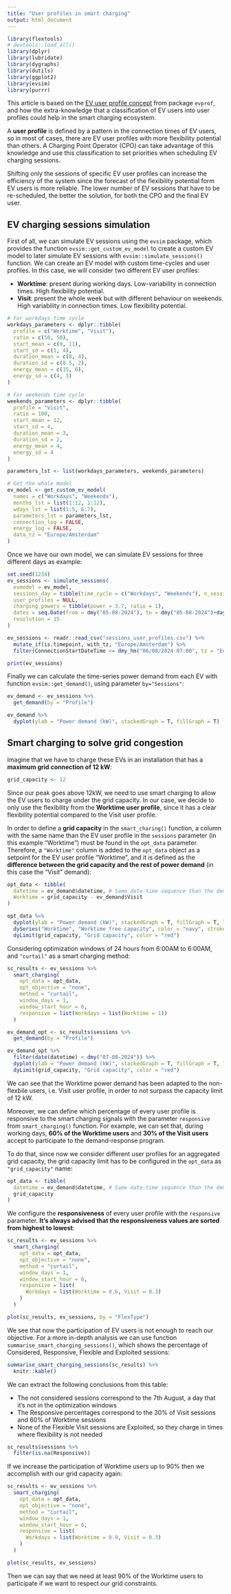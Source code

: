 ```yaml
---
title: "User profiles in smart charging"
output: html_document
---
```



```r
library(flextools)
# devtools::load_all()
library(dplyr)
library(lubridate)
library(dygraphs)
library(dutils)
library(ggplot2)
library(evsim)
library(purrr)
```


This article is based on the [EV user profile concept](https://resourcefully-dev.github.io/evprof/articles/evprof.html) from package `evprof`, and how the extra-knowledge that a classification of EV users into user profiles could help in the smart charging ecosystem. 

A **user profile** is defined by a pattern in the connection times of EV users, so in most of cases, there are EV user profiles with more flexibility potential than others. A Charging Point Operator (CPO) can take advantage of this knowledge and use this classification to set priorities when scheduling EV charging sessions.

Shifting only the sessions of specific EV user profiles can increase the efficiency of the system since the forecast of the flexibility potential form EV users is more reliable. The lower number of EV sessions that have to be re-scheduled, the better the solution, for both the CPO and the final EV user.

## EV charging sessions simulation

First of all, we can simulate EV sessions using the `evsim` package, which provides the function `evsim::get_custom_ev_model` to create a custom EV model to later simulate EV sessions with `evsim::simulate_sessions()` function. We can create an EV model with custom time-cycles and user profiles. In this case, we will consider two different EV user profiles:

* **Worktime**: present during working days. Low-variability in connection times. High flexibility potential.
* **Visit**: present the whole week but with different behaviour on weekends. High variability in connection times. Low flexibility potential.

```r
# For workdays time cycle
workdays_parameters <- dplyr::tibble(
  profile = c("Worktime", "Visit"),
  ratio = c(50, 50),
  start_mean = c(9, 11),
  start_sd = c(1, 4),
  duration_mean = c(8, 4),
  duration_sd = c(0.5, 2),
  energy_mean = c(15, 6),
  energy_sd = c(4, 3)
)

# For weekends time cycle
weekends_parameters <- dplyr::tibble(
  profile = "Visit",
  ratio = 100,
  start_mean = 12,
  start_sd = 4,
  duration_mean = 3,
  duration_sd = 2,
  energy_mean = 4,
  energy_sd = 4
)

parameters_lst <- list(workdays_parameters, weekends_parameters)

# Get the whole model
ev_model <- get_custom_ev_model(
  names = c("Workdays", "Weekends"),
  months_lst = list(1:12, 1:12),
  wdays_lst = list(1:5, 6:7),
  parameters_lst = parameters_lst,
  connection_log = FALSE,
  energy_log = FALSE,
  data_tz = "Europe/Amsterdam"
)
```

Once we have our own model, we can simulate EV sessions for three different days as example:

```r
set.seed(1234)
ev_sessions <- simulate_sessions(
  evmodel = ev_model, 
  sessions_day = tibble(time_cycle = c("Workdays", "Weekends"), n_sessions = c(10, 10)),
  user_profiles = NULL,
  charging_powers = tibble(power = 3.7, ratio = 1), 
  dates = seq.Date(from = dmy("05-08-2024"), to = dmy("05-08-2024")+days(2), by = "day"), 
  resolution = 15
)
```
```r
ev_sessions <- readr::read_csv("sessions_user_profiles.csv") %>% 
  mutate_if(is.timepoint, with_tz, "Europe/Amsterdam") %>% 
  filter(ConnectionStartDateTime <= dmy_hm("06/08/2024 07:00", tz = "Europe/Amsterdam"))
```


```r
print(ev_sessions)
```


Finally we can calculate the time-series power demand from each EV with function `evsim::get_demand()`, using parameter `by="Sessions"`:

```r
ev_demand <- ev_sessions %>% 
  get_demand(by = "Profile") 
```
```r
ev_demand %>% 
  dyplot(ylab = "Power demand (kW)", stackedGraph = T, fillGraph = T)
```


## Smart charging to solve grid congestion

Imagine that we have to charge these EVs in an installation that has a **maximum grid connection of 12 kW**:

```r
grid_capacity <- 12
```

Since our peak goes above 12kW, we need to use smart charging to allow the EV users to charge under the grid capacity. In our case, we decide to only use the flexibility from the **Worktime user profile**, since it has a clear flexibility potential compared to the Visit user profile.


In order to define a **grid capacity** in the `smart_charing()` function, a column with the same name than the EV user profile in the `sessions` parameter (in this example "Worktime") must be found in the `opt_data` parameter. Therefore, a `"Worktime"` column is added to the `opt_data` object as a setpoint for the EV user profile "Worktime", and it is defined as the **difference between the grid capacity and the rest of power demand** (in this case the "Visit" demand):

```r
opt_data <- tibble(
  datetime = ev_demand$datetime, # Same date-time sequence than the demand
  Worktime = grid_capacity - ev_demand$Visit
)
```

```r
opt_data %>% 
  dyplot(ylab = "Power demand (kW)", stackedGraph = T, fillGraph = T, legend_width = 200) %>% 
  dySeries("Worktime", "Worktime free capacity", color = "navy", strokeWidth = 2, strokePattern = "dashed") %>% 
  dyLimit(grid_capacity, "Grid capacity", color = "red")
```

Considering optimization windows of 24 hours from 6:00AM to 6:00AM, and `"curtail"` as a smart charging method:

```r
sc_results <- ev_sessions %>% 
  smart_charging(
    opt_data = opt_data, 
    opt_objective = "none",
    method = "curtail",
    window_days = 1, 
    window_start_hour = 6,
    responsive = list(Workdays = list(Worktime = 1))
  )
```

```r
ev_demand_opt <- sc_results$sessions %>% 
  get_demand(by = "Profile") 
```

```r
ev_demand_opt %>% 
  filter(date(datetime) < dmy("07-08-2024")) %>% 
  dyplot(ylab = "Power demand (kW)", stackedGraph = T, fillGraph = T, legend_width = 150) %>% 
  dyLimit(grid_capacity, "Grid capacity", color = "red")
```

We can see that the Worktime power demand has been adapted to the non-flexbile users, i.e. Visit user profile, in order to not surpass the capacity limit of 12 kW. 

Moreover, we can define which percentage of every user profile is responsive to the smart charging signals with the parameter `responsive` from `smart_charging()` function. For example, we can set that, during working days, **60% of the Worktime users** and **30% of the Visit users** accept to participate to the demand-response program. 

To do that, since now we consider different user profiles for an aggregated grid capacity, the grid capacity limit has to be configured in the `opt_data` as `"grid_capacity"` name:

```r
opt_data <- tibble(
  datetime = ev_demand$datetime, # Same date-time sequence than the demand
  grid_capacity
)
```

We configure the **responsiveness** of every user profile with the `responsive` parameter. **It's always advised that the responsiveness values are sorted from highest to lowest**:

```r
sc_results <- ev_sessions %>% 
  smart_charging(
    opt_data = opt_data, 
    opt_objective = "none",
    method = "curtail",
    window_days = 1, 
    window_start_hour = 6,
    responsive = list(
      Workdays = list(Worktime = 0.6, Visit = 0.3)
    )
  )
```


```r
plot(sc_results, ev_sessions, by = "FlexType")
```



We see that now the participation of EV users is not enough to reach our objective. For a more in-depth analysis we can use function `summarise_smart_charging_sessions()`, which shows the percentage of Considered, Responsive, Flexible and Exploited sessions:

```r
summarise_smart_charging_sessions(sc_results) %>% 
  knitr::kable()
```

We can extract the following conclusions from this table:

* The not considered sessions correspond to the 7th August, a day that it's not in the optimization windows
* The Responsive percentages correspond to the 30% of Visit sessions and 60% of Worktime sessions
* None of the Flexible Visit sessions are Exploited, so they charge in times where flexibility is not needed




```r
sc_results$sessions %>% 
  filter(is.na(Responsive))
```



If we increase the participation of Worktime users up to 90% then we accomplish with our grid capacity again:

```r
sc_results <- ev_sessions %>% 
  smart_charging(
    opt_data = opt_data, 
    opt_objective = "none",
    method = "curtail",
    window_days = 1, 
    window_start_hour = 6,
    responsive = list(
      Workdays = list(Worktime = 0.9, Visit = 0.3)
    )
  )
```

```r
plot(sc_results, ev_sessions)
```


Then we can say that we need at least 90% of the Worktime users to participate if we want to respect our grid constraints.

